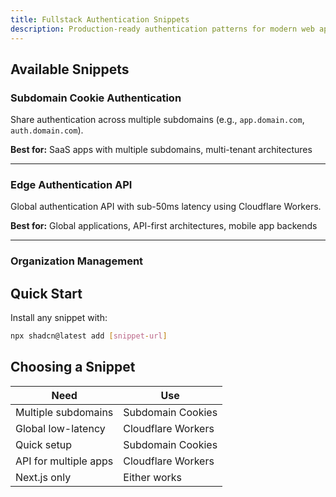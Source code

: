 ```yaml
---
title: Fullstack Authentication Snippets
description: Production-ready authentication patterns for modern web applications
---
```



## Available Snippets

### Subdomain Cookie Authentication

Share authentication across multiple subdomains (e.g., `app.domain.com`, `auth.domain.com`).

<Card
  href="/docs/snippets/subdomain-cookies/installation"
  title="Next.js + Supabase"
  description="Cross-subdomain authentication with secure cookies"
/>

**Best for:** SaaS apps with multiple subdomains, multi-tenant architectures

---

### Edge Authentication API

Global authentication API with sub-50ms latency using Cloudflare Workers.

<Cards>
  <Card
    href="/docs/snippets/cloudflare-better-auth/installation"
    title="Hono Server (Cloudflare Workers)"
    description="Authentication API with Better Auth"
  />
  <Card
    href="/docs/snippets/cloudflare-better-auth/client/nextjs"
    title="Next.js Client"
    description="Connect your Next.js app to the auth API"
  />
</Cards>

**Best for:** Global applications, API-first architectures, mobile app backends

---

### Organization Management

<Card
  href="/docs/snippets/organizations/installation"
  title="Coming Soon"
  description="Multi-organization support with teams and permissions"
/>

## Quick Start

Install any snippet with:

```bash
npx shadcn@latest add [snippet-url]
```

## Choosing a Snippet

| Need                  | Use                |
| --------------------- | ------------------ |
| Multiple subdomains   | Subdomain Cookies  |
| Global low-latency    | Cloudflare Workers |
| Quick setup           | Subdomain Cookies  |
| API for multiple apps | Cloudflare Workers |
| Next.js only          | Either works       |
